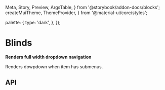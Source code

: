   Meta,
  Story,
  Preview,
  ArgsTable,
} from '@storybook/addon-docs/blocks';
  createMuiTheme,
  ThemeProvider,
} from '@material-ui/core/styles';

  palette: {
    type: 'dark',
  },
});

<Meta title="Navigation/Blinds" component={Blinds} />

# Blinds

**Renders full width dropdown navigation**

Renders dowpdown when item has submenus.

<Preview>
  <Story name="Dark">
    <ThemeProvider theme={darkTheme}>
      <AppBar position="absolute" color="transparent">
        <Blinds items={columns} />
      </AppBar>
      <Box m={-2}>
        <Mast />
      </Box>
    </ThemeProvider>
  </Story>
</Preview>

<Preview>
  <Story name="Light">
    <ThemeProvider>
      <Box position="relative" zIndex="10">
        <Blinds
          items={columns.concat({
            label: 'No link',
          })}
        />
      </Box>
      <Box mx={-2}>
        <Mast />
      </Box>
    </ThemeProvider>
  </Story>
</Preview>

## API

<ArgsTable of={Blinds} />

